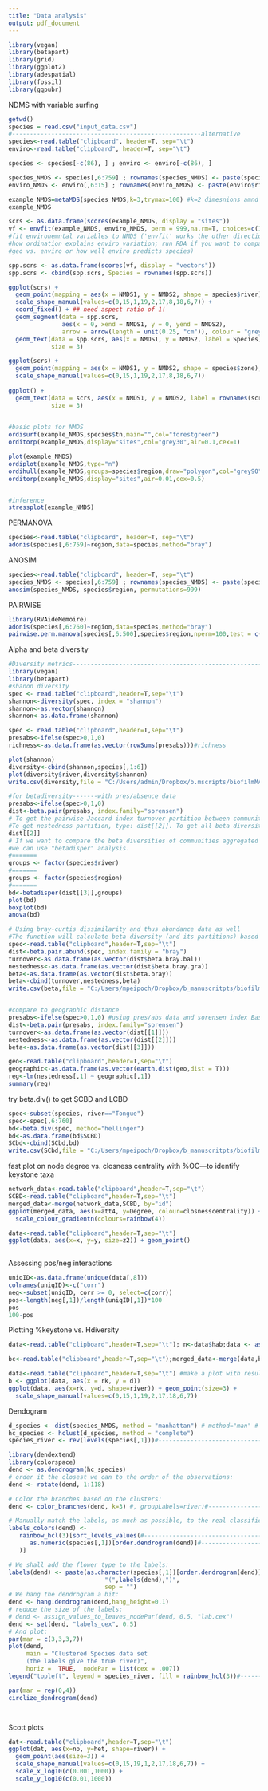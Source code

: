 ```yaml
---
title: "Data analysis"
output: pdf_document
---
```

```r
library(vegan)
library(betapart)
library(grid)
library(ggplot2)
library(adespatial)
library(fossil)
library(ggpubr)
```
NDMS with variable surfing
```r

getwd()
species = read.csv("input_data.csv")
#-----------------------------------------------------alternative
species<-read.table("clipboard", header=T, sep="\t")
enviro<-read.table("clipboard", header=T, sep="\t")

species <- species[-c(86), ] ; enviro <- enviro[-c(86), ]

species_NMDS <- species[,6:759] ; rownames(species_NMDS) <- paste(species$river, species$sampleID,sep=" ")
enviro_NMDS <- enviro[,6:15] ; rownames(enviro_NMDS) <- paste(enviro$river, enviro$sampleID,sep=" ")

example_NMDS=metaMDS(species_NMDS,k=3,trymax=100) #k=2 dimesnions amnd trymax=max number of random starts in                                                        search of stable solution (makes the iterations a bit                                                            longer)
example_NMDS

scrs <- as.data.frame(scores(example_NMDS, display = "sites"))
vf <- envfit(example_NMDS, enviro_NMDS, perm = 999,na.rm=T, choices=c(1,2))
#fit environemntal variables to NMDS ('envfit' works the other direction to RDA, 
#how ordination explains enviro variation; run RDA if you want to compare
#geo vs. enviro or how well enviro predicts species)

spp.scrs <- as.data.frame(scores(vf, display = "vectors"))
spp.scrs <- cbind(spp.scrs, Species = rownames(spp.scrs))

ggplot(scrs) +
  geom_point(mapping = aes(x = NMDS1, y = NMDS2, shape = species$river),size=4) +
  scale_shape_manual(values=c(0,15,1,19,2,17,8,18,6,7)) +
  coord_fixed() + ## need aspect ratio of 1!
  geom_segment(data = spp.scrs,
               aes(x = 0, xend = NMDS1, y = 0, yend = NMDS2),
               arrow = arrow(length = unit(0.25, "cm")), colour = "grey") +
  geom_text(data = spp.scrs, aes(x = NMDS1, y = NMDS2, label = Species),
            size = 3)

ggplot(scrs) +
  geom_point(mapping = aes(x = NMDS1, y = NMDS2, shape = species$zone),size=4) +
  scale_shape_manual(values=c(0,15,1,19,2,17,8,18,6,7)) 
  
ggplot() +
  geom_text(data = scrs, aes(x = NMDS1, y = NMDS2, label = rownames(scrs)),
            size = 3)
  

#basic plots for NMDS
ordisurf(example_NMDS,species$tn,main="",col="forestgreen")
orditorp(example_NMDS,display="sites",col="grey30",air=0.1,cex=1)

plot(example_NMDS)
ordiplot(example_NMDS,type="n")
ordihull(example_NMDS,groups=species$region,draw="polygon",col="grey90",label=F)
orditorp(example_NMDS,display="sites",air=0.01,cex=0.5)


#inference
stressplot(example_NMDS)
```
PERMANOVA
```r
species<-read.table("clipboard", header=T, sep="\t")
adonis(species[,6:759]~region,data=species,method="bray")
```
ANOSIM
```r
species<-read.table("clipboard", header=T, sep="\t")
species_NMDS <- species[,6:759] ; rownames(species_NMDS) <- paste(species$river, species$sampleID,sep=" ")
anosim(species_NMDS, species$region, permutations=999)
```
PAIRWISE
```r
library(RVAideMemoire)
adonis(species[,6:760]~region,data=species,method="bray")
pairwise.perm.manova(species[,6:500],species$region,nperm=100,test = c("Spherical"))
```

Alpha and beta diversity
```r
#Diversity metrics--------------------------------------------------------------------------------------
library(vegan)
library(betapart)
#shanon diversity
spec <- read.table("clipboard",header=T,sep="\t")
shannon<-diversity(spec, index = "shannon")
shannon<-as.vector(shannon)
shannon<-as.data.frame(shannon)

spec <- read.table("clipboard",header=T,sep="\t")
presabs<-ifelse(spec>0,1,0)
richness<-as.data.frame(as.vector(rowSums(presabs)))#richness

plot(shannon)
diversity<-cbind(shannon,species[,1:6])
plot(diversity$river,diversity$shannon)
write.csv(diversity,file = "C:/Users/admin/Dropbox/b.mscripts/biofilmMARC/Datasets/working datasets/diversity.csv")

#for betadiversity-------with pres/absence data
presabs<-ifelse(spec>0,1,0)
dist<-beta.pair(presabs, index.family="sorensen")
# To get the pairwise Jaccard index turnover partition between communities, type: dist[[1]]. 
#To get nestedness partition, type: dist[[2]]. To get all beta diversity: dist[[3]].
dist[[2]]
# If we want to compare the beta diversities of communities aggregated by groups
#we can use "betadisper" analysis.
#=======
groups <- factor(species$river)
#=======
groups <- factor(species$region)
#=======
bd<-betadisper(dist[[3]],groups)
plot(bd)
boxplot(bd)
anova(bd)
```

```r
# Using bray-curtis dissimilarity and thus abundance data as well
#The function will calculate beta diversity (and its partitions) based on Bray-Curtis dissimilarity index.
spec<-read.table("clipboard",header=T,sep="\t")
dist<-beta.pair.abund(spec, index.family = "bray")
turnover<-as.data.frame(as.vector(dist$beta.bray.bal))
nestedness<-as.data.frame(as.vector(dist$beta.bray.gra))
beta<-as.data.frame(as.vector(dist$beta.bray))
beta<-cbind(turnover,nestedness,beta)
write.csv(beta,file = "C:/Users/mpeipoch/Dropbox/b_manuscritpts/biofilmMARC/Datasets/working datasets/beta.csv")


#compare to geographic distance
presabs<-ifelse(spec>0,1,0) #using pres/abs data and sorensen index Baselga 2012
dist<-beta.pair(presabs, index.family="sorensen")
turnover<-as.data.frame(as.vector(dist[[1]]))
nestedness<-as.data.frame(as.vector(dist[[2]]))
beta<-as.data.frame(as.vector(dist[[3]]))

geo<-read.table("clipboard",header=T,sep="\t")
geographic<-as.data.frame(as.vector(earth.dist(geo,dist = T)))
reg<-lm(nestedness[,1] ~ geographic[,1])
summary(reg)

```

try beta.div() to get SCBD and LCBD
```r
spec<-subset(species, river=="Tongue")
spec<-spec[,6:760]
bd<-beta.div(spec, method="hellinger")
bd<-as.data.frame(bd$SCBD)
SCbd<-cbind(SCbd,bd)
write.csv(SCbd,file = "C:/Users/mpeipoch/Dropbox/b_manuscritpts/biofilmMARC/Datasets/working datasets/beta.csv")
```

fast plot on node degree vs. closness centrality with %OC---to identify keystone taxa
```r
network_data<-read.table("clipboard",header=T,sep="\t")
SCBD<-read.table("clipboard",header=T,sep="\t")
merged_data<-merge(network_data,SCBD, by="id")
ggplot(merged_data, aes(x=att4, y=Degree, colour=closnesscentrality)) + geom_point() + 
  scale_colour_gradientn(colours=rainbow(4))
```

```r
data<-read.table("clipboard",header=T,sep="\t")
ggplot(data, aes(x=x, y=y, size=z2)) + geom_point()  
  

```

Assessing pos/neg interactions
```r
uniqID<-as.data.frame(unique(data[,8]))
colnames(uniqID)<-c("corr")
neg<-subset(uniqID, corr >= 0, select=c(corr))
pos<-length(neg[,1])/length(uniqID[,1])*100
pos
100-pos
```

Plotting %keystone vs. Hdiversity
```r
data<-read.table("clipboard",header=T,sep="\t"); n<-data$hab;data <- as.data.frame(t(data[,-1]));colnames(data) <- n;data$id <- factor(row.names(data))

bc<-read.table("clipboard",header=T,sep="\t");merged_data<-merge(data,bc, by="id"); merged_data2<-merged_data[,c(-1)]; total<-as.data.frame(colSums(merged_data2))

data<-read.table("clipboard",header=T,sep="\t") #make a plot with results
b <- ggplot(data, aes(x = rk, y = d))
ggplot(data, aes(x=rk, y=d, shape=river)) + geom_point(size=3) +
  scale_shape_manual(values=c(0,15,1,19,2,17,18,6,7)) 


```

Dendogram
```r
d_species <- dist(species_NMDS, method = "manhattan") # method="man" # is a bit better
hc_species <- hclust(d_species, method = "complete")
species_river <- rev(levels(species[,1]))#--------------------------------------

library(dendextend)
library(colorspace)
dend <- as.dendrogram(hc_species)
# order it the closest we can to the order of the observations:
dend <- rotate(dend, 1:118)

# Color the branches based on the clusters:
dend <- color_branches(dend, k=3) #, groupLabels=river)#--------------------------------------

# Manually match the labels, as much as possible, to the real classification of the flowers:
labels_colors(dend) <-
   rainbow_hcl(3)[sort_levels_values(#--------------------------------------
      as.numeric(species[,1])[order.dendrogram(dend)]#--------------------------------------
   )]

# We shall add the flower type to the labels:
labels(dend) <- paste(as.character(species[,1])[order.dendrogram(dend)],#--------------------------------------
                           "(",labels(dend),")", 
                           sep = "")
# We hang the dendrogram a bit:
dend <- hang.dendrogram(dend,hang_height=0.1)
# reduce the size of the labels:
# dend <- assign_values_to_leaves_nodePar(dend, 0.5, "lab.cex")
dend <- set(dend, "labels_cex", 0.5)
# And plot:
par(mar = c(3,3,3,7))
plot(dend, 
     main = "Clustered Species data set
     (the labels give the true river)", 
     horiz =  TRUE,  nodePar = list(cex = .007))
legend("topleft", legend = species_river, fill = rainbow_hcl(3))#--------------------------------------

par(mar = rep(0,4))
circlize_dendrogram(dend)




```

Scott plots
```r
dat<-read.table("clipboard",header=T,sep="\t")
ggplot(dat, aes(x=np, y=het, shape=river)) + 
  geom_point(aes(size=3)) +
  scale_shape_manual(values=c(0,15,19,1,2,17,18,6,7)) +
  scale_x_log10(c(0.001,1000)) +
  scale_y_log10(c(0.01,1000))

```

